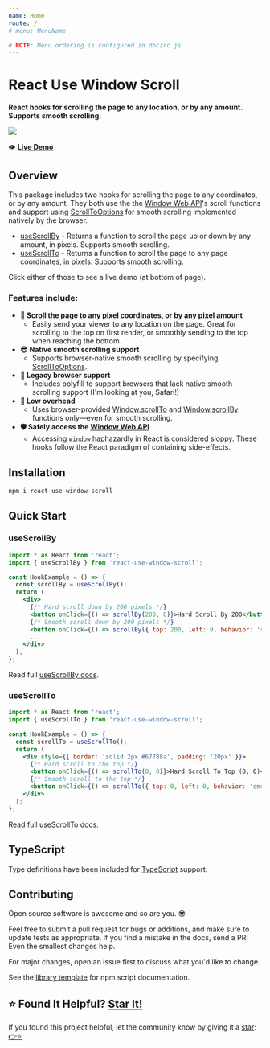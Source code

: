 ```yaml
---
name: Home
route: /
# menu: MenuName

# NOTE: Menu ordering is configured in doczrc.js
---
```




<div style={{
	display: 'flex',
	alignItems: 'center',
}}>
  <div>
    <h1>React Use Window Scroll</h1>
  </div>
  <div>
    <a href="https://github.com/devboldly/react-use-window-scroll/" target="_blank" rel="noopener noreferrer">
      <SvgIcon src={githubSvg} size={28} style={{ margin: '0 0 0 20px' }} />
    </a>
  </div>
</div>

**React hooks for scrolling the page to any location, or by any amount. Supports smooth scrolling.**

<a href="https://devboldly.github.io/react-use-window-scroll/useScrollTo#hook-example"><img src={demoGif} /></a>

👁️ **[Live Demo](/useScrollTo#hook-example)**

## Overview

This package includes two hooks for scrolling the page to any coordinates, or by any amount. They both use the the [Window Web API](https://developer.mozilla.org/en-US/docs/Web/API/Window)'s scroll functions and support using [ScrollToOptions](https://developer.mozilla.org/en-US/docs/Web/API/ScrollToOptions) for smooth scrolling implemented natively by the browser.

- [useScrollBy](/useScrollBy) - Returns a function to scroll the page up or down by any amount, in pixels. Supports smooth scrolling.
- [useScrollTo](/useScrollTo) - Returns a function to scroll the page to any page coordinates, in pixels. Supports smooth scrolling.

Click either of those to see a live demo (at bottom of page).

### Features include:

- **🎯 Scroll the page to any pixel coordinates, or by any pixel amount**
  - Easily send your viewer to any location on the page. Great for scrolling to the top on first render, or smoothly sending to the top when reaching the bottom.
- **😎 Native smooth scrolling support**
  - Supports browser-native smooth scrolling by specifying [ScrollToOptions](https://developer.mozilla.org/en-US/docs/Web/API/ScrollToOptions).
- **🧮 Legacy browser support**
  - Includes polyfill to support browsers that lack native smooth scrolling support (I'm looking at you, Safari!)
- **🔽 Low overhead**
  - Uses browser-provided [Window.scrollTo](https://developer.mozilla.org/en-US/docs/Web/API/Window/scrollTo) and [Window.scrollBy](https://developer.mozilla.org/en-US/docs/Web/API/Window/scrollBy) functions only—even for smooth scrolling.
- **🛡️ Safely access the [Window Web API](https://developer.mozilla.org/en-US/docs/Web/API/Window)**
  - Accessing `window` haphazardly in React is considered sloppy. These hooks follow the React paradigm of containing side-effects.

## Installation

```
npm i react-use-window-scroll
```

## Quick Start

### useScrollBy

```jsx
import * as React from 'react';
import { useScrollBy } from 'react-use-window-scroll';

const HookExample = () => {
  const scrollBy = useScrollBy();
  return (
    <div>
      {/* Hard scroll down by 200 pixels */}
      <button onClick={() => scrollBy(200, 0)}>Hard Scroll By 200</button>
      {/* Smooth scroll down by 200 pixels */}
      <button onClick={() => scrollBy({ top: 200, left: 0, behavior: 'smooth' })}>Smooth Scroll By 200</button>{' '}
      ...
    </div>
  );
};
```

Read full [useScrollBy docs](/useScrollBy).

### useScrollTo

```jsx
import * as React from 'react';
import { useScrollTo } from 'react-use-window-scroll';

const HookExample = () => {
  const scrollTo = useScrollTo();
  return (
    <div style={{ border: 'solid 2px #67788a', padding: '20px' }}>
      {/* Hard scroll to the top */}
      <button onClick={() => scrollTo(0, 0)}>Hard Scroll To Top (0, 0)</button>{' '}
      {/* Smooth scroll to the top */}
      <button onClick={() => scrollTo({ top: 0, left: 0, behavior: 'smooth' })}>Smooth Scroll To Top (0, 0)</button>
    </div>
  );
};
```

Read full [useScrollTo docs](/useScrollTo).

## TypeScript

Type definitions have been included for [TypeScript](https://www.typescriptlang.org/) support.

## Contributing

Open source software is awesome and so are you. 😎

Feel free to submit a pull request for bugs or additions, and make sure to update tests as appropriate. If you find a mistake in the docs, send a PR! Even the smallest changes help.

For major changes, open an issue first to discuss what you'd like to change.

See the [library template](https://tinyurl.com/ya3k258d) for npm script documentation.

## ⭐ Found It Helpful? [Star It!](https://github.com/devboldly/react-use-window-scroll/stargazers)

If you found this project helpful, let the community know by giving it a [star](https://github.com/devboldly/react-use-window-scroll/stargazers): [👉⭐](https://github.com/devboldly/react-use-window-scroll/stargazers)